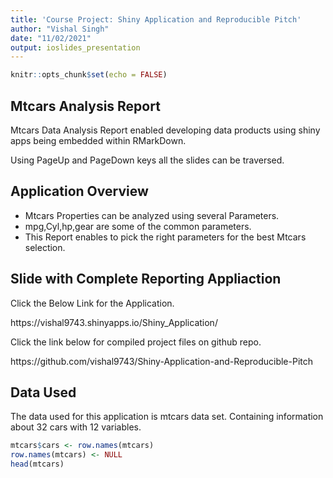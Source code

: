 ---
title: 'Course Project: Shiny Application and Reproducible Pitch'
author: "Vishal Singh"
date: "11/02/2021"
output: ioslides_presentation
---

```{r setup, include=FALSE}
knitr::opts_chunk$set(echo = FALSE)
```

## Mtcars Analysis Report

Mtcars Data Analysis Report enabled developing data products using shiny apps being embedded within RMarkDown.

Using PageUp and PageDown keys all the slides can be traversed.


## Application Overview

- Mtcars Properties can be analyzed using several Parameters.
- mpg,Cyl,hp,gear are some of the common parameters.
- This Report enables to pick the right parameters for the best Mtcars selection.


## Slide with Complete Reporting Appliaction

Click the Below Link for the Application.

https://vishal9743.shinyapps.io/Shiny_Application/

Click the link below for compiled project files on github repo.

https://github.com/vishal9743/Shiny-Application-and-Reproducible-Pitch



## Data Used
The data used for this application is mtcars data set. Containing information about 32 cars with 12 variables.

```{r, echo=TRUE}
mtcars$cars <- row.names(mtcars)
row.names(mtcars) <- NULL
head(mtcars)
```

















